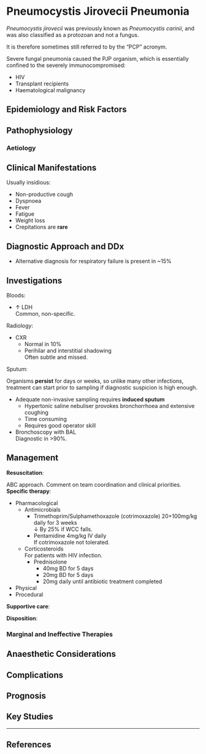 # Pneumocystis Jirovecii Pneumonia

:::info
*Pneumocystis jirovecii* was previously known as *Pneumocystis carinii*, and was also classified as a protozoan and not a fungus.

It is therefore sometimes still referred to by the "PCP" acronym.
:::

Severe fungal pneumonia caused the PJP organism, which is essentially confined to the severely immunocompromised:

* HIV
* Transplant recipients
* Haematological malignancy

## Epidemiology and Risk Factors

## Pathophysiology

### Aetiology

## Clinical Manifestations

Usually insidious:

* Non-productive cough
* Dyspnoea
* Fever
* Fatigue
* Weight loss
* Crepitations are **rare**

## Diagnostic Approach and DDx

* Alternative diagnosis for respiratory failure is present in ~15%

## Investigations

Bloods:

* ↑ LDH\
Common, non-specific.


Radiology:

* CXR
    * Normal in 10%
    * Perihilar and interstitial shadowing\
    Often subtle and missed.
  \

Sputum:

:::column-margin
Organisms **persist** for days or weeks, so unlike many other infections, treatment can start prior to sampling if diagnostic suspicion is high enough.
:::

* Adequate non-invasive sampling requires **induced sputum**
    * Hypertonic saline nebuliser provokes bronchorrhoea and extensive coughing
    * Time consuming
    * Requires good operator skill
* Bronchoscopy with BAL\
Diagnostic in >90%. \

## Management

**Resuscitation**:\

ABC approach. Comment on team coordination and clinical priorities.
**Specific therapy**:

* Pharmacological
    * Antimicrobials
        * Trimethoprim/Sulphamethoxazole (cotrimoxazole) 20+100mg/kg daily for 3 weeks\
        ↓ By 25% if WCC falls.
        * Pentamidine 4mg/kg IV daily\
        If cotrimoxazole not tolerated.
    * Corticosteroids\
    For patients with HIV infection.
        * Prednisolone
            * 40mg BD for 5 days
            * 20mg BD for 5 days
            * 20mg daily until antibiotic treatment completed
* Physical
* Procedural

**Supportive care**:

**Disposition**:

### Marginal and Ineffective Therapies

## Anaesthetic Considerations

## Complications

## Prognosis

## Key Studies

---

## References